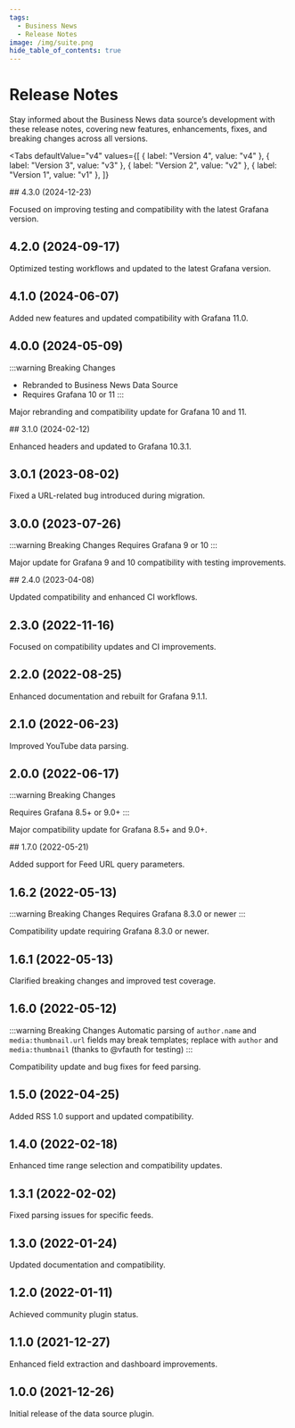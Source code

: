 ```yaml
---
tags:
  - Business News
  - Release Notes
image: /img/suite.png
hide_table_of_contents: true
---
```



# Release Notes

Stay informed about the Business News data source’s development with these release notes, covering new features, enhancements, fixes, and breaking changes across all versions.

<Tabs
  defaultValue="v4"
  values={[
    { label: "Version 4", value: "v4" },
    { label: "Version 3", value: "v3" },
    { label: "Version 2", value: "v2" },
    { label: "Version 1", value: "v1" },
  ]}
>
  <TabItem value="v4">
## 4.3.0 (2024-12-23)

Focused on improving testing and compatibility with the latest Grafana version.

## 4.2.0 (2024-09-17)

Optimized testing workflows and updated to the latest Grafana version.

## 4.1.0 (2024-06-07)

Added new features and updated compatibility with Grafana 11.0.

## 4.0.0 (2024-05-09)

:::warning Breaking Changes

- Rebranded to Business News Data Source
- Requires Grafana 10 or 11
  :::

Major rebranding and compatibility update for Grafana 10 and 11.

  </TabItem>
  <TabItem value="v3">
## 3.1.0 (2024-02-12)

Enhanced headers and updated to Grafana 10.3.1.

## 3.0.1 (2023-08-02)

Fixed a URL-related bug introduced during migration.

## 3.0.0 (2023-07-26)

:::warning Breaking Changes
Requires Grafana 9 or 10
:::

Major update for Grafana 9 and 10 compatibility with testing improvements.

  </TabItem>
  <TabItem value="v2">
## 2.4.0 (2023-04-08)

Updated compatibility and enhanced CI workflows.

<BlogPost id="rss-datasource-2.4.0-20230408" />

## 2.3.0 (2022-11-16)

Focused on compatibility updates and CI improvements.

## 2.2.0 (2022-08-25)

Enhanced documentation and rebuilt for Grafana 9.1.1.

## 2.1.0 (2022-06-23)

Improved YouTube data parsing.

## 2.0.0 (2022-06-17)

:::warning Breaking Changes

Requires Grafana 8.5+ or 9.0+
:::

Major compatibility update for Grafana 8.5+ and 9.0+.

  </TabItem>
  <TabItem value="v1">
## 1.7.0 (2022-05-21)

Added support for Feed URL query parameters.

## 1.6.2 (2022-05-13)

:::warning Breaking Changes
Requires Grafana 8.3.0 or newer
:::

Compatibility update requiring Grafana 8.3.0 or newer.

## 1.6.1 (2022-05-13)

Clarified breaking changes and improved test coverage.

## 1.6.0 (2022-05-12)

:::warning Breaking Changes
Automatic parsing of `author.name` and `media:thumbnail.url` fields may break templates; replace with `author` and `media:thumbnail` (thanks to @vfauth for testing)
:::

Compatibility update and bug fixes for feed parsing.

## 1.5.0 (2022-04-25)

Added RSS 1.0 support and updated compatibility.

## 1.4.0 (2022-02-18)

Enhanced time range selection and compatibility updates.

## 1.3.1 (2022-02-02)

Fixed parsing issues for specific feeds.

## 1.3.0 (2022-01-24)

Updated documentation and compatibility.

## 1.2.0 (2022-01-11)

Achieved community plugin status.

## 1.1.0 (2021-12-27)

Enhanced field extraction and dashboard improvements.

## 1.0.0 (2021-12-26)

Initial release of the data source plugin.

  </TabItem>
</Tabs>
